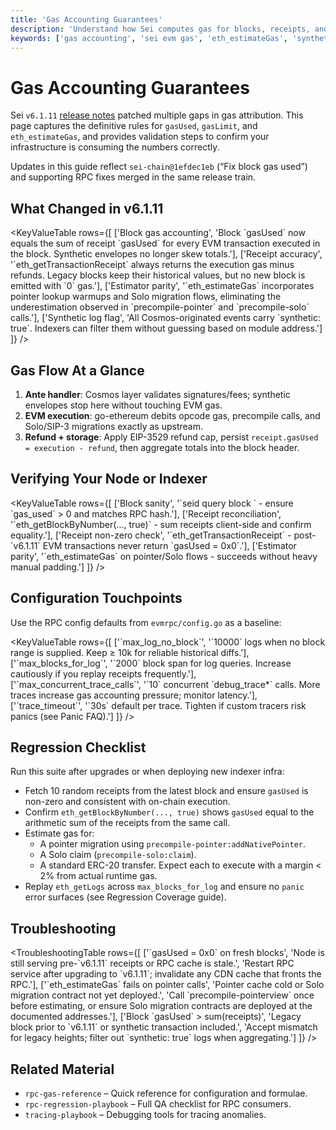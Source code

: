```yaml
---
title: 'Gas Accounting Guarantees'
description: 'Understand how Sei computes gas for blocks, receipts, and estimations after v6.1.11, including validation steps for developers and operators.'
keywords: ['gas accounting', 'sei evm gas', 'eth_estimateGas', 'synthetic transactions', 'gasUsed guarantees']
---
```



# Gas Accounting Guarantees

Sei `v6.1.11` [release notes](https://github.com/sei-protocol/sei-chain/releases/tag/v6.1.11) patched multiple gaps in gas attribution. This page captures the definitive rules for `gasUsed`, `gasLimit`, and `eth_estimateGas`, and provides validation steps to confirm your infrastructure is consuming the numbers correctly.

<Callout type="info">
  Updates in this guide reflect <code>sei-chain@1efdec1eb</code> (“Fix block gas used”) and supporting RPC fixes merged in the same release train.
</Callout>

## What Changed in v6.1.11

<KeyValueTable
  rows={[
    ['Block gas accounting', 'Block \`gasUsed\` now equals the sum of receipt \`gasUsed\` for every EVM transaction executed in the block. Synthetic envelopes no longer skew totals.'],
    ['Receipt accuracy', '\`eth_getTransactionReceipt\` always returns the execution gas minus refunds. Legacy blocks keep their historical values, but no new block is emitted with \`0\` gas.'],
    ['Estimator parity', '\`eth_estimateGas\` incorporates pointer lookup warmups and Solo migration flows, eliminating the underestimation observed in \`precompile-pointer\` and \`precompile-solo\` calls.'],
    ['Synthetic log flag', 'All Cosmos-originated events carry \`synthetic: true\`. Indexers can filter them without guessing based on module address.']
  ]}
/>

## Gas Flow At a Glance

1. **Ante handler**: Cosmos layer validates signatures/fees; synthetic envelopes stop here without touching EVM gas.
2. **EVM execution**: go-ethereum debits opcode gas, precompile calls, and Solo/SIP-3 migrations exactly as upstream.
3. **Refund + storage**: Apply EIP-3529 refund cap, persist `receipt.gasUsed = execution - refund`, then aggregate totals into the block header.

## Verifying Your Node or Indexer

<KeyValueTable
  rows={[
    ['Block sanity', '\`seid query block <height>\` - ensure \`gas_used\` > 0 and matches RPC hash.'],
    ['Receipt reconciliation', '\`eth_getBlockByNumber(..., true)\` - sum receipts client-side and confirm equality.'],
    ['Receipt non-zero check', '\`eth_getTransactionReceipt\` - post-\`v6.1.11\` EVM transactions never return \`gasUsed = 0x0\`.'],
    ['Estimator parity', '\`eth_estimateGas\` on pointer/Solo flows - succeeds without heavy manual padding.']
  ]}
/>

## Configuration Touchpoints

Use the RPC config defaults from `evmrpc/config.go` as a baseline:

<KeyValueTable
  rows={[
    ['\`max_log_no_block\`', '\`10000\` logs when no block range is supplied. Keep ≥ 10k for reliable historical diffs.'],
    ['\`max_blocks_for_log\`', '\`2000\` block span for log queries. Increase cautiously if you replay receipts frequently.'],
    ['\`max_concurrent_trace_calls\`', '\`10\` concurrent \`debug_trace*\` calls. More traces increase gas accounting pressure; monitor latency.'],
    ['\`trace_timeout\`', '\`30s\` default per trace. Tighten if custom tracers risk panics (see Panic FAQ).']
  ]}
/>

## Regression Checklist

Run this suite after upgrades or when deploying new indexer infra:

- Fetch 10 random receipts from the latest block and ensure `gasUsed` is non-zero and consistent with on-chain execution.
- Confirm `eth_getBlockByNumber(..., true)` shows `gasUsed` equal to the arithmetic sum of the receipts from the same call.
- Estimate gas for:
  - A pointer migration using `precompile-pointer:addNativePointer`.
  - A Solo claim (`precompile-solo:claim`).
  - A standard ERC-20 transfer.
    Expect each to execute with a margin < 2% from actual runtime gas.
- Replay `eth_getLogs` across `max_blocks_for_log` and ensure no `panic` error surfaces (see Regression Coverage guide).

## Troubleshooting

<TroubleshootingTable
  rows={[
    ['\`gasUsed = 0x0\` on fresh blocks', 'Node is still serving pre-\`v6.1.11\` receipts or RPC cache is stale.', 'Restart RPC service after upgrading to \`v6.1.11\`; invalidate any CDN cache that fronts the RPC.'],
    ['\`eth_estimateGas\` fails on pointer calls', 'Pointer cache cold or Solo migration contract not yet deployed.', 'Call \`precompile-pointerview\` once before estimating, or ensure Solo migration contracts are deployed at the documented addresses.'],
    ['Block \`gasUsed\` > sum(receipts)', 'Legacy block prior to \`v6.1.11\` or synthetic transaction included.', 'Accept mismatch for legacy heights; filter out \`synthetic: true\` logs when aggregating.']
  ]}
/>

## Related Material

- `rpc-gas-reference` – Quick reference for configuration and formulae.
- `rpc-regression-playbook` – Full QA checklist for RPC consumers.
- `tracing-playbook` – Debugging tools for tracing anomalies.
